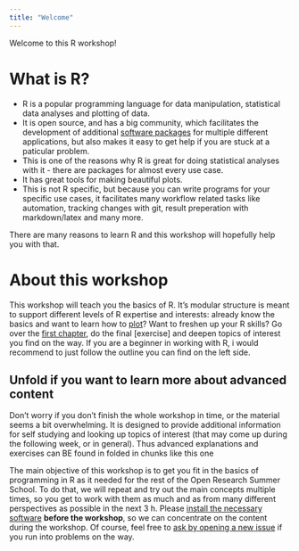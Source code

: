 ```yaml
---
title: "Welcome"
---
```


Welcome to this R workshop!

# What is R?

-   R is a popular programming language for data manipulation, statistical data analyses and plotting of data.
-   It is open source, and has a big community, which facilitates the development of additional [software packages](packages.qmd) for multiple different applications, but also makes it easy to get help if you are stuck at a paticular problem.
-   This is one of the reasons why R is great for doing statistical analyses with it - there are packages for almost every use case.
-   It has great tools for making beautiful plots.
-   This is not R specific, but because you can write programs for your specific use cases, it facilitates many workflow related tasks like automation, tracking changes with git, result preperation with markdown/latex and many more.

There are many reasons to learn R and this workshop will hopefully help you with that.

# About this workshop

This workshop will teach you the basics of R. It's modular structure is meant to support different levels of R expertise and interests: already know the basics and want to learn how to [plot](plotting.qmd)?
 Want to freshen up your R skills? 
Go over the [first chapter](the-big-picture.qmd), do the final \[exercise\] and deepen topics of interest you find on the way. If you are a beginner in working with R, i would recommend to just follow the outline you can find on the left side. 

::: {.callout-note collapse="true"}

## Unfold if you want to learn more about advanced content

Don't worry if you don't finish the whole workshop in time, or the material seems a bit overwhelming. It is designed to provide additional information for self studying and looking up topics of interest (that may come up during the following week, or in general). 
Thus advanced explanations and exercises can BE found in folded in chunks like this one 

:::

 The main objective of this workshop is to get you fit in the basics of programming in R as it needed for the rest of the Open Research Summer School. To do that, we will repeat and try out the main concepts multiple times, so you get to work with them as much and as from many different perspectives as possible in the next 3 h. Please [install the necessary software](setup.qmd) **before the workshop**, so we can concentrate on the content during the workshop. Of course, feel free to [ask by opening a new issue](https://github.com/nickhaf/r_tutorial/issues) if you run into problems on the way.

